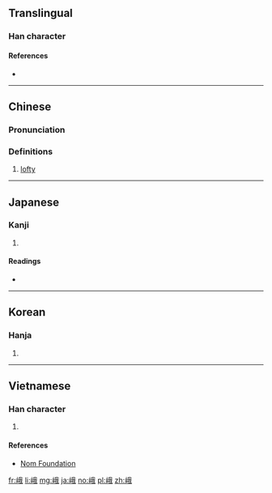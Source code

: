 {{also|峩}}
==Translingual==

===Han character===
{{Han char|rn=46|rad=山|as=07|sn=10|four=23750|canj=UHQI|ids=⿰山我}}

====References====
* {{Han ref|kx=0311.090|dkj=08071|dj=0611.150|hdz=10774.150|uh=5CE8|ud=23784|bh=AE6F|bd=44655}}

----

==Chinese==
{{zh-forms}}

===Pronunciation===
{{zh-pron
|m=é
|c=ngo4
|mc=
|oc=y
|ma=
|cat=a
}}

===Definitions===
# [[lofty]]

----

==Japanese==

===Kanji===
{{ja-kanji|grade=|rs=山07}}

# {{defn|lang=ja|sort=山07}}

====Readings====
* {{ja-readings|on=[[が]] (ga)|kun=[[たかね]] (takane), [[いかめしい]] (ikameshii)}}

----

==Korean==

===Hanja===
{{ko-hanja|hangeul=아|rv=a|mr=a}}

# {{defn|lang=ko|sort=山07}}

----

==Vietnamese==

===Han character===
{{vi-readings|rs=山07|hanviet=nga}}

# {{defn|lang=vi|sort=山07}}

====References====
* [http://nomfoundation.org/common/nom_details.php?codepoint=5ce8 Nom Foundation]

[[fr:峨]]
[[li:峨]]
[[mg:峨]]
[[ja:峨]]
[[no:峨]]
[[pl:峨]]
[[zh:峨]]